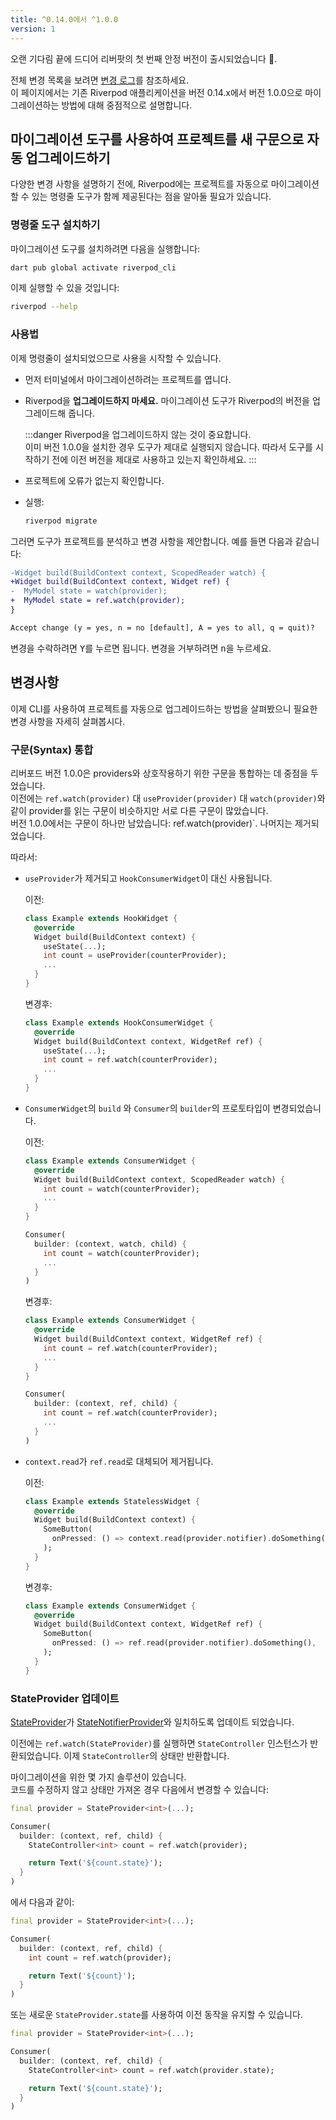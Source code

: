 ```yaml
---
title: ^0.14.0에서 ^1.0.0
version: 1
---
```




오랜 기다림 끝에 드디어 리버팟의 첫 번째 안정 버전이 출시되었습니다 👏.

전체 변경 목록을 보려면 [변경 로그](https://pub.dev/packages/flutter_riverpod/changelog#100)를 참조하세요.  
이 페이지에서는 기존 Riverpod 애플리케이션을 버전 0.14.x에서 버전 1.0.0으로 마이그레이션하는 방법에 대해 중점적으로 설명합니다.

## 마이그레이션 도구를 사용하여 프로젝트를 새 구문으로 자동 업그레이드하기

다양한 변경 사항을 설명하기 전에, Riverpod에는 프로젝트를 자동으로 마이그레이션할 수 있는 명령줄 도구가 함께 제공된다는 점을 알아둘 필요가 있습니다.

### 명령줄 도구 설치하기

마이그레이션 도구를 설치하려면 다음을 실행합니다:

```sh
dart pub global activate riverpod_cli
```

이제 실행할 수 있을 것입니다:

```sh
riverpod --help
```

### 사용법

이제 명령줄이 설치되었으므로 사용을 시작할 수 있습니다.

- 먼저 터미널에서 마이그레이션하려는 프로젝트를 엽니다.
- Riverpod을 **업그레이드하지 마세요.**
  마이그레이션 도구가 Riverpod의 버전을 업그레이드해 줍니다.

  :::danger
  Riverpod을 업그레이드하지 않는 것이 중요합니다.  
  이미 버전 1.0.0을 설치한 경우 도구가 제대로 실행되지 않습니다.
  따라서 도구를 시작하기 전에 이전 버전을 제대로 사용하고 있는지 확인하세요.
  :::

- 프로젝트에 오류가 없는지 확인합니다.
- 실행:
  ```sh
  riverpod migrate
  ```

그러면 도구가 프로젝트를 분석하고 변경 사항을 제안합니다. 예를 들면 다음과 같습니다:

```diff
-Widget build(BuildContext context, ScopedReader watch) {
+Widget build(BuildContext context, Widget ref) {
-  MyModel state = watch(provider);
+  MyModel state = ref.watch(provider);
}

Accept change (y = yes, n = no [default], A = yes to all, q = quit)?
```

변경을 수락하려면 <kbd>Y</kbd>를 누르면 됩니다. 변경을 거부하려면 <kbd>n</kbd>을 누르세요.

## 변경사항

이제 CLI를 사용하여 프로젝트를 자동으로 업그레이드하는 방법을 살펴봤으니 필요한 변경 사항을 자세히 살펴봅시다.

### 구문(Syntax) 통합

리버포드 버전 1.0.0은 providers와 상호작용하기 위한 구문을 통합하는 데 중점을 두었습니다.  
이전에는 `ref.watch(provider)` 대 `useProvider(provider)` 대 `watch(provider)`와 같이 provider를 읽는 구문이 비슷하지만 서로 다른 구문이 많았습니다.  
버전 1.0.0에서는 구문이 하나만 남았습니다: ref.watch(provider)`. 나머지는 제거되었습니다.

따라서:

- `useProvider`가 제거되고 `HookConsumerWidget`이 대신 사용됩니다.

  이전:

  ```dart
  class Example extends HookWidget {
    @override
    Widget build(BuildContext context) {
      useState(...);
      int count = useProvider(counterProvider);
      ...
    }
  }
  ```

  변경후:

  ```dart
  class Example extends HookConsumerWidget {
    @override
    Widget build(BuildContext context, WidgetRef ref) {
      useState(...);
      int count = ref.watch(counterProvider);
      ...
    }
  }
  ```

- `ConsumerWidget`의 `build` 와 `Consumer`의 `builder`의 프로토타입이 변경되었습니다.
 
  이전:

  ```dart
  class Example extends ConsumerWidget {
    @override
    Widget build(BuildContext context, ScopedReader watch) {
      int count = watch(counterProvider);
      ...
    }
  }

  Consumer(
    builder: (context, watch, child) {
      int count = watch(counterProvider);
      ...
    }
  )
  ```

  변경후:

  ```dart
  class Example extends ConsumerWidget {
    @override
    Widget build(BuildContext context, WidgetRef ref) {
      int count = ref.watch(counterProvider);
      ...
    }
  }

  Consumer(
    builder: (context, ref, child) {
      int count = ref.watch(counterProvider);
      ...
    }
  )
  ```

- `context.read`가 `ref.read`로 대체되어 제거됩니다.

  이전:

  ```dart
  class Example extends StatelessWidget {
    @override
    Widget build(BuildContext context) {
      SomeButton(
        onPressed: () => context.read(provider.notifier).doSomething(),
      );
    }
  }
  ```

  변경후:

  ```dart
  class Example extends ConsumerWidget {
    @override
    Widget build(BuildContext context, WidgetRef ref) {
      SomeButton(
        onPressed: () => ref.read(provider.notifier).doSomething(),
      );
    }
  }
  ```

### StateProvider 업데이트

[StateProvider]가 [StateNotifierProvider]와 일치하도록 업데이트 되었습니다.

이전에는 `ref.watch(StateProvider)`를 실행하면 `StateController` 인스턴스가 반환되었습니다.
이제 `StateController`의 상태만 반환합니다.

마이그레이션을 위한 몇 가지 솔루션이 있습니다.  
코드를 수정하지 않고 상태만 가져온 경우 다음에서 변경할 수 있습니다:

```dart
final provider = StateProvider<int>(...);

Consumer(
  builder: (context, ref, child) {
    StateController<int> count = ref.watch(provider);

    return Text('${count.state}');
  }
)
```

에서 다음과 같이:

```dart
final provider = StateProvider<int>(...);

Consumer(
  builder: (context, ref, child) {
    int count = ref.watch(provider);

    return Text('${count}');
  }
)
```

또는 새로운 `StateProvider.state`를 사용하여 이전 동작을 유지할 수 있습니다.

```dart
final provider = StateProvider<int>(...);

Consumer(
  builder: (context, ref, child) {
    StateController<int> count = ref.watch(provider.state);

    return Text('${count.state}');
  }
)
```

[statenotifierprovider]: ../providers/state_notifier_provider
[stateprovider]: ../providers/state_provider
[statenotifier]: https://pub.dev/documentation/state_notifier/latest/state_notifier/StateNotifier-class.html
